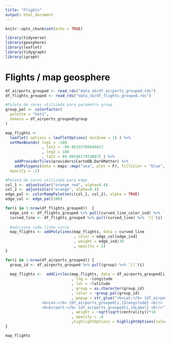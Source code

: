 ```yaml
---
title: "Flights"
output: html_document
---
```


```r
knitr::opts_chunk$set(echo = TRUE)
```

```r
library(tidyverse)
library(geosphere)
library(leaflet)
library(tidygraph)
library(igraph)
```

# Flights / map geosphere

```r
df_airports_grouped <- read_rds("data_sb/df_airports_grouped.rds")
df_flights_grouped <- read_rds("data_sb/df_flights_grouped.rds")
```


```r
#Paleta de cores utilizada para parametro group
group_pal <- colorFactor(
  palette = "Set1",
  domain = df_airports_grouped$group
)

```

```r
map_flights <-
  leaflet( options = leafletOptions( minZoom = 1) ) %>%
  setMaxBounds( lng1 = -180
                , lat1 = -89.98155760646617
                , lng2 = 180
                , lat2 = 89.99346179538875 ) %>%
    addProviderTiles(providers$CartoDB.DarkMatter) %>%
    addPolygons(data = maps::map("usa", plot = F), fillColor = "blue",
  opacity = .1)

#Paleta de cores utilizada para edge 
col_1 <- adjustcolor("orange red", alpha=0.4)
col_2 <- adjustcolor("orange", alpha=0.4)
edge_pal <- colorRampPalette(c(col_1, col_2), alpha = TRUE)
edge_col <- edge_pal(100)

for(i in 1:nrow(df_flights_grouped))  {
  edge_ind <- df_flights_grouped %>% pull(curved_line_color_ind) %>% `[[`(i)
  curved_line <- df_flights_grouped %>% pull(curved_line) %>% `[[`(i)
  
  #adiciona cada linha curva
  map_flights <- addPolylines(map_flights, data = curved_line
                              , color = edge_col[edge_ind]
                              , weight = edge_ind/30
                              , opacity = 1)
}

for(i in 1:nrow(df_airports_grouped)) {
  group_id <- df_airports_grouped %>% pull(group) %>% `[[`(i)
  
  map_flights <-  addCircles(map_flights, data = df_airports_grouped[i,]
                             , lng = ~longitude
                             , lat = ~latitude
                             , group = as.character(group_id)
                             , color = ~group_pal(group_id)
                             , popup = str_glue("<b>Lat:</b> {df_airports_grouped[i,]$latitude} <br/>
                <b>Lon:</b> {df_airports_grouped[i,]$longitude} <br/>
                <b>Airport:</b> {df_airports_grouped[i,]$Label} <br/>")
                             , weight = ~sqrt(sqrt(centrality))*10
                             , opacity = .8
                             ,highlightOptions = highlightOptions(color = "yellow", bringToFront = TRUE))
}

map_flights
```


